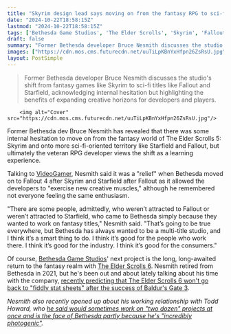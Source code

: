 ```yaml
---
title: "Skyrim design lead says moving on from the fantasy RPG to sci-fi games like Fallout and Starfield was a 'relief' that let Bethesda 'exercise new creative muscles'"
date: "2024-10-22T18:58:15Z"
lastmod: "2024-10-22T18:58:15Z"
tags: ['Bethesda Game Studios', 'The Elder Scrolls', 'Skyrim', 'Fallout', 'Starfield', 'RPG', 'Fantasy', 'Sci-Fi']
draft: false
summary: "Former Bethesda developer Bruce Nesmith discusses the studio's shift from fantasy games like Skyrim to sci-fi titles like Fallout and Starfield, acknowledging internal hesitation but highlighting the benefits of expanding creative horizons for developers and players."
images: ["https://cdn.mos.cms.futurecdn.net/uuTiLpKBnYxHfpn26ZsRsU.jpg"]
layout: PostSimple
---
```

> Former Bethesda developer Bruce Nesmith discusses the studio's shift from fantasy games like Skyrim to sci-fi titles like Fallout and Starfield, acknowledging internal hesitation but highlighting the benefits of expanding creative horizons for developers and players.


        <img alt="Cover" src="https://cdn.mos.cms.futurecdn.net/uuTiLpKBnYxHfpn26ZsRsU.jpg"/>
        
Former Bethesda dev Bruce Nesmith has revealed that there was some internal hesitation to move on from the fantasy world of The Elder Scrolls 5: Skyrim and onto more sci-fi-oriented territory like Starfield and Fallout, but ultimately the veteran RPG developer views the shift as a learning experience.

Talking to [VideoGamer](https://www.videogamer.com/features/more-skyrim-expansions-werent-on-the-table/), Nesmith said it was a "relief" when Bethesda moved on to Fallout 4 after Skyrim and Starfield after Fallout as it allowed the developers to "exercise new creative muscles," although he remembered not everyone feeling the same enthusiasm.

"There are some people, admittedly, who weren’t attracted to Fallout or weren’t attracted to Starfield, who came to Bethesda simply because they wanted to work on fantasy titles," Nesmith said. "That’s going to be true everywhere, but Bethesda has always wanted to be a multi-title studio, and I think it’s a smart thing to do. I think it’s good for the people who work there. I think it’s good for the industry. I think it’s good for the consumers."

Of course, [Bethesda Game Studios](https://www.gamesradar.com/tag/bethesda-game-studios/)' next project is the long, long-awaited return to the fantasy realm with [The Elder Scrolls 6](https://www.gamesradar.com/elder-scrolls-6-release-date-location-news-races/). Nesmith retired from Bethesda in 2021, but he's been out and about lately talking about his time with the company, [recently predicting that The Elder Scrolls 6 won't go back to "fiddly stat sheets" after the success of Baldur's Gate 3](https://www.gamesradar.com/games/the-elder-scrolls/elder-scrolls-6-wont-return-to-fiddly-stat-sheets-due-to-baldurs-gate-3s-success-says-skyrim-lead-through-skyrim-bethesda-has-wanted-to-have-the-game-get-out-of-its-own-way/).

*Nesmith also recently opened up about his working relationship with Todd Howard, who *[<em>he said would sometimes work on "two dozen" projects at once and is the face of Bethesda partly because he's "incredibly photogenic"</em>](https://www.gamesradar.com/games/rpg/former-elder-scrolls-dev-says-todd-howard-would-sometimes-work-on-two-dozen-projects-at-once-and-is-the-face-of-bethesda-partly-because-hes-incredibly-photogenic/)*.*
        